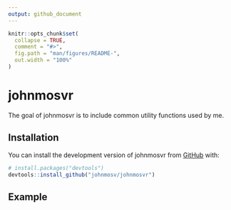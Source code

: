 ```yaml
---
output: github_document
---
```


<!-- README.md is generated from README.Rmd. Please edit that file -->

```r
knitr::opts_chunk$set(
  collapse = TRUE,
  comment = "#>",
  fig.path = "man/figures/README-",
  out.width = "100%"
)
```

# johnmosvr

<!-- badges: start -->
<!-- badges: end -->

The goal of johnmosvr is to include common utility functions used by me.

## Installation

You can install the development version of johnmosvr from [GitHub](https://github.com/) with:

``` r
# install.packages("devtools")
devtools::install_github("johnmosv/johnmosvr")
```

## Example


